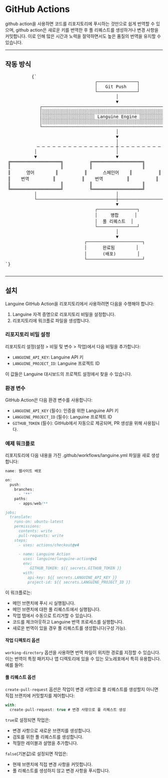 # GitHub Actions

github action을 사용하면 코드를 리포지토리에 푸시하는 것만으로 쉽게 번역할 수 있으며, github action은 새로운 키를 번역한 후 풀 리퀘스트를 생성하거나 변경 사항을 커밋합니다.
이로 인해 많은 시간과 노력을 절약하면서도 높은 품질의 번역을 유지할 수 있습니다.

---

## 작동 방식



<div className="flex flex-col items-center justify-center p-4 mb-8 h-[400px] sm:h-[500px] md:h-[650px]">
        <pre
          className="p-4 text-sm leading-5 scale-[0.5] sm:scale-[0.65] md:scale-90 transform-gpu"
          style={{
            fontFamily: "monospace",
            whiteSpace: "pre",
            textAlign: "left",
          }}
        >
          {`
                                  ┌───────────────┐
                                  │   Git Push    │
                                  └───────────────┘
                                          │
                                          ▼
             ┌─────────────────────────────────────────────────────────┐
             │░░░░░░░░░░░░░░░░░░░░░░░░░░░░░░░░░░░░░░░░░░░░░░░░░░░░░░░░░│
             │░░░░░░░░░░░░░░░░░░░░ Languine Engine ░░░░░░░░░░░░░░░░░░░░│
             │░░░░░░░░░░░░░░░░░░░░░░░░░░░░░░░░░░░░░░░░░░░░░░░░░░░░░░░░░│
             └─────────────────────────────────────────────────────────┘
                                          │
                                          ▼
                                          │
            ─ ─ ─ ─ ─ ─ ─ ─ ─ ─ ─ ─ ─ ─ ─ ┼ ─ ─ ─ ─ ─ ─ ─ ─ ─ ─ ─ ─ ─ ─ ─
           │                              │                              │
           ▼                              ▼                              ▼
 ╔═══════════════════╗          ╔═══════════════════╗          ╔═══════════════════╗
 ║                   ║          ║                   ║          ║                   ║
 ║      영어        ║          ║      스페인어    ║          ║      일본어      ║
 ║    번역         ║          ║    번역         ║          ║     번역        ║
 ║                   ║          ║                   ║          ║                   ║
 ╚═══════════════════╝          ╚═══════════════════╝          ╚═══════════════════╝
           │                              │                              │
           └──────────────────────────────┼──────────────────────────────┘
                                          ▼
                                  ┌───────────────┐
                                  │     병합      │
                                  │  풀 리퀘스트  │
                                  └───────────────┘
                                          │
                                          ▼
                              ┌─────────────────────┐
                              │      완료됨        │
                              │      (배포)        │
                              └─────────────────────┘
`}
        </pre>
      </div>

---

## 설치

Languine GitHub Action을 리포지토리에서 사용하려면 다음을 수행해야 합니다:

1. Languine 자격 증명으로 리포지토리 비밀을 설정합니다.
2. 리포지토리에 워크플로 파일을 생성합니다.

### 리포지토리 비밀 설정

리포지토리 설정(설정 > 비밀 및 변수 > 작업)에서 다음 비밀을 추가합니다:

- `LANGUINE_API_KEY`: Languine API 키
- `LANGUINE_PROJECT_ID`: Languine 프로젝트 ID

이 값들은 Languine 대시보드의 프로젝트 설정에서 찾을 수 있습니다.



### 환경 변수

GitHub Action은 다음 환경 변수를 사용합니다:
- `LANGUINE_API_KEY` (필수): 인증을 위한 Languine API 키
- `LANGUINE_PROJECT_ID` (필수): Languine 프로젝트 ID 
- `GITHUB_TOKEN` (필수): GitHub에서 자동으로 제공되며, PR 생성을 위해 사용됩니다.

### 예제 워크플로

리포지토리에 다음 내용을 가진 .github/workflows/languine.yml 파일을 새로 생성합니다:

```ts title=".github/workflows/release.yml"
name: 웹사이트 배포

on:
  push:
    branches:
      - '**'
    paths:
      - apps/web/**

jobs:
  translate:
    runs-on: ubuntu-latest
    permissions:
      contents: write
      pull-requests: write
    steps:
      - uses: actions/checkout@v4
      
      - name: Languine Action
        uses: languine/languine-action@v1
        env:
           GITHUB_TOKEN: ${{ secrets.GITHUB_TOKEN }}
        with:
          api-key: ${{ secrets.LANGUINE_API_KEY }}
          project-id: ${{ secrets.LANGUINE_PROJECT_ID }}
```
 
 이 워크플로는:
- 메인 브랜치에 푸시 시 실행됩니다.
- 메인 브랜치에 대한 풀 리퀘스트에서 실행됩니다.
- 작업 탭에서 수동으로 트리거할 수 있습니다.
- 코드를 체크아웃하고 Languine 번역 프로세스를 실행합니다.
- 새로운 번역이 있을 경우 풀 리퀘스트를 생성합니다(구성 가능).

#### 작업 디렉토리 옵션

`working-directory` 옵션을 사용하면 번역 파일이 위치한 경로를 지정할 수 있습니다. 이는 번역이 특정 패키지나 앱 디렉토리에 있을 수 있는 모노레포에서 특히 유용합니다. 예를 들어:

#### 풀 리퀘스트 옵션

`create-pull-request` 옵션은 작업이 변경 사항으로 풀 리퀘스트를 생성할지 아니면 직접 브랜치에 커밋할지를 제어합니다:

```typescript title=".github/workflows/languine.yml"
with:
  create-pull-request: true # 변경 사항으로 풀 리퀘스트 생성
```

`true`로 설정되면 작업은:
- 변경 사항으로 새로운 브랜치를 생성합니다.
- 검토를 위한 풀 리퀘스트를 생성합니다.
- 적절한 레이블과 설명을 추가합니다.

`false`(기본값)로 설정되면 작업은:
- 현재 브랜치에 직접 변경 사항을 커밋합니다.
- 풀 리퀘스트를 생성하지 않고 변경 사항을 푸시합니다.